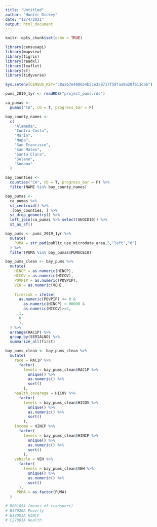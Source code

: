 ```yaml
---
title: "Untitled"
author: "Hunter Dickey"
date: "12/4/2021"
output: html_document
---
```


```r
knitr::opts_chunk$set(echo = TRUE)
```

```r
library(censusapi)
library(mapview)
library(tigris)
library(readxl)
library(leaflet)
library(sf)
library(tidyverse)

Sys.setenv(CENSUS_KEY="c8aa67e4086b4b5ce3a8717f59faa9a28f611dab")

pums_2019_1yr <- readRDS("project_pums.rds")

ca_pumas <-
  pumas("CA", cb = T, progress_bar = F)

bay_county_names <-
  c(
    "Alameda",
    "Contra Costa",
    "Marin",
    "Napa",
    "San Francisco",
    "San Mateo",
    "Santa Clara",
    "Solano",
    "Sonoma"
  )

bay_counties <-
  counties("CA", cb = T, progress_bar = F) %>%
  filter(NAME %in% bay_county_names)

bay_pumas <-
  ca_pumas %>% 
  st_centroid() %>% 
  .[bay_counties, ] %>% 
  st_drop_geometry() %>% 
  left_join(ca_pumas %>% select(GEOID10)) %>% 
  st_as_sf()

bay_pums <- pums_2019_1yr %>% 
  mutate(
    PUMA = str_pad(public_use_microdata_area,5,"left","0")
  ) %>% 
  filter(PUMA %in% bay_pumas$PUMACE10)

bay_pums_clean <- bay_pums %>% 
  mutate(
    HINCP = as.numeric(HINCP),
    HICOV = as.numeric(HICOV),
    POVPIP = as.numeric(POVPIP),
    VEH = as.numeric(VEH),
    
    firerisk = ifelse(
      as.numeric(POVPIP) <= 0 &
        as.numeric(HINCP) < 90000 &
        as.numeric(HICOV)>=2, 
      1, 
      0
      ),
  ) %>%
  arrange(RAC1P) %>%
  group_by(SERIALNO) %>%
  summarize_all(first)

bay_pums_clean <- bay_pums_clean %>% 
  mutate(
    race = RAC1P %>% 
      factor(
        levels = bay_pums_clean$RAC1P %>% 
          unique() %>%
          as.numeric() %>% 
          sort()
        ),
    health_coverage = HICOV %>% 
      factor(
        levels = bay_pums_clean$HICOV %>% 
          unique() %>%
          as.numeric() %>% 
          sort()
        ),
    income = HINCP %>% 
      factor(
        levels = bay_pums_clean$HINCP %>% 
          unique() %>%
          as.numeric() %>% 
          sort()
        ),
    vehicle = VEH %>% 
      factor(
        levels = bay_pums_clean$VEH %>% 
          unique() %>%
          as.numeric() %>% 
          sort()
      ),
     PUMA = as.factor(PUMA)
  )

# B08105A (means of transport)
# B17020A Poverty 
# B19001A HINCP 
# C27001A Health 
```


